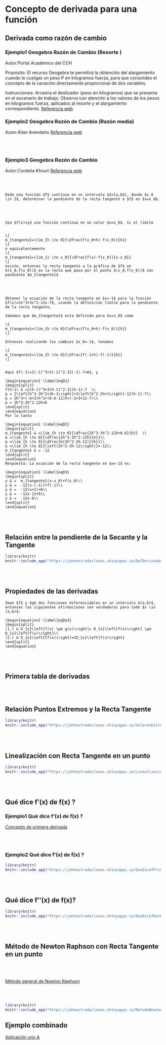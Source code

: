 # Concepto de derivada para una función




## Derivada como razón de cambio



### Ejemplo1 Geogebra Razón de Cambio (Resorte )


Autor:Portal Académico del CCH

Propósito:
El recurso Geogebra te permitirá la obtención del alargamiento cuando le cuelgas un peso P en kilogramos fuerza, para que consolides el concepto de la variación directamente proporcional de dos variables.

Instrucciones:
Arrastra el deslizador (peso en kilogramos) que se presenta en el escenario de trabajo.
Observa con atención a los valores de los pesos en kilogramos fuerza,  aplicados al resorte y el alargamiento correspondiente. [Referencia web](https://www.geogebra.org/m/dxvXxbhg)

<meta name=viewport content="width=device-width,initial-scale=1">
<meta charset="utf-8"/>
<script src="https://www.geogebra.org/apps/deployggb.js"></script>
<div id="ggb-elementAplicacionV1"></div>
<script>
       var ggbAppAplicacionV1 = new GGBApplet({"material_id":"dxvXxbhg",
       "width": 1600,
       "height": 460,
       "showToolBar": false,
       "showAlgebraInput": false,
       "showMenuBar": false },
       true);

         window.addEventListener("load", function() {
           ggbAppAplicacionV1.inject('ggb-elementAplicacionV1');
      });
</script>


### Ejemplo2 Geogebra Razón de Cambio (Razón media)


Autor:Allan Avendaño [Referencia web](https://www.geogebra.org/m/nRKS74NT)

<meta name=viewport content="width=device-width,initial-scale=1">
<meta charset="utf-8"/>
<script src="https://www.geogebra.org/apps/deployggb.js"></script>
<div id="ggb-elementAplicacionV2"></div>
<script>
       var ggbAppAplicacionV2 = new GGBApplet({"material_id":"nRKS74NT",
       "width": 900,
       "height": 560,
       "showToolBar": false,
       "showAlgebraInput": false,
       "showMenuBar": false },
       true);

         window.addEventListener("load", function() {
           ggbAppAplicacionV2.inject('ggb-elementAplicacionV2');
      });


</script>


<br></br>



### Ejemplo3 Geogebra Razón de Cambio 


Autor:Cordelia Khouri [Referencia web](https://www.geogebra.org/m/dpcprj3g)

<meta name=viewport content="width=device-width,initial-scale=1">
<meta charset="utf-8"/>
<script src="https://www.geogebra.org/apps/deployggb.js"></script>
<div id="ggb-elementAplicacionV3"></div>
<script>
       var ggbAppAplicacionV3 = new GGBApplet({"material_id":"dpcprj3g",
       "width": 900,
       "height": 560,
       "showToolBar": false,
       "showAlgebraInput": false,
       "showMenuBar": false },
       true);

         window.addEventListener("load", function() {
           ggbAppAplicacionV3.inject('ggb-elementAplicacionV3');
      });


</script>


<br></br>





```definition
Dada una función $f$ continua en un intervalo $I=[a,b$], donde $x_0 \in I$, determinar la pendiente de la recta tangente a $f$ en $x=x_0$.
```


<br></br>

```definition
Sea $f(x)=y$ una función continua en un valor $x=x_0$. Si el límite


\[
m_{tangente}=\lim_{h \to 0}{\dfrac{f(x_0+h)-f(x_0)}{h}}  
\]
ó equivalentemente
\[
m_{tangente}=\lim_{x \to x_0}{\dfrac{f(x)-f(x_0)}{x-x_0}}  
\]
existe, entonces la recta tangente a la gráfica de $f$ en $(x_0,f(x_0))$ es la recta que pasa por el punto $(x_0,f(x_0))$ con pendiente $m_{tangente}$
```


<br></br>

```example
Obtener la ecuación de la recta tangente en $x=-1$ para la función $f(x)=2x^3+3x^2-12x-7$, usando la definición límite para la pendiente de la recta tangente.
```


```solution
Sabemos que $m_{tangente}$ esta definida pora $x=x_0$ como

\[
m_{tangente}=\lim_{h \to 0}{\dfrac{f(x_0+h)-f(x_0)}{h}}  
\]

Entonces realizando los cambios $x_0=-1$, tenemos

\[
m_{tangente}=\lim_{h \to 0}{\dfrac{f(-1+h)-f(-1)}{h}}  
\]


Aquí $f(-1)=2(-1)^3+3(-1)^2-12(-1)-7=6$, y

\begin{equation} \label{eqD1}
\begin{split}
f(h-1) & =2(h-1)^3+3(h-1)^2-12(h-1)-7  \\
& = 2\left[h^3-3h^2+3h-1\right]+3\left[h^2-2h+1\right]-12(h-1)-7\\
& = 2h^3+(-6+3)h^2+(6-6-12)h+(-2+3+12-7)\\
& = 2h^3-3h^2-12h+6
\end{split}
\end{equation}
Por lo tanto

\begin{equation} \label{eqD2}
\begin{split}
m_{tangente} & =\lim_{h \to 0}{\dfrac{2h^3-3h^2-12h+6-6}{h}}  \\
& =\lim_{h \to 0}{\dfrac{2h^3-3h^2-12h}{h}}\\
& =\lim_{h \to 0}{\dfrac{h(2h^2-3h-12)}{h}}\\
& =\lim_{h \to 0}{\left(2h^2-3h-12\right)}=-12\\
m_{tangente} & = -12
\end{split}
\end{equation}
Respuesta: La ecuación de la recta tangente en $x=-1$ es:

\begin{equation} \label{eqD3}
\begin{split}
y & =  m_{tangente}(x-x_0)+f(x_0)\\
y & =  -12(x-(-1))+f(-1)\\
y & =  -12(x+1)+6\\
y & =  -12x-12+6\\
y & =  -12x-6\\
\end{split}
\end{equation}

```


<br></br>


## Relación entre la pendiente de la Secante y la Tangente

```r
library(knitr)
knitr::include_app("https://johnestradaclases.shinyapps.io/DefDerivadaComoLimite2/",height = "1100px")
```


<br></br>


## Propiedades de las derivadas 

```theorem
Sean $f$ y $g$ dos funciones diferenciables en un intervalo $(a,b)$, entonces las siguientes afirmaciones son verdaderas para todo $x \in (a,b)$:

\begin{equation} \label{eqDa3}
\begin{split} 
(1.) & D_{x}\left[f(x) \pm g(x)\right]= D_{x}\left[f(x)\right] \pm D_{x}\left[f(x)\right]\\
(2.) & D_{x}\left[Cf(x)\right]=CD_{x}\left[f(x)\right]
\end{split}
\end{equation}
```



<br></br>


## Primera tabla de derivadas 

\begin{equation} \label{eqD4a}
\begin{split}
\begin{matrix}
 (0.) & D_{x}\left[1\right]=0 & \Longrightarrow & D_{x}\left[C\right]=0\\
 (1.) & D_{x}\left[x\right]=1 & \Longrightarrow & D_{x}\left[Cx\right]=C\\
 
 (2.) & D_{x}\left[\dfrac{x^{n+1}}{n+1}\right]=x^n, \ \ n\neq -1 & \Longrightarrow & D_{x}\left[C\dfrac{x^{n+1}}{n+1}\right]=Cx^n, \ \ n\neq -1\\
 
 (3.) & D_{x}\left[f(g(x))\right]=f'(g(x))g'(x) & \Longrightarrow & D_{x}\left[f(u)\right]=f'(u)\dfrac{du}{dx}\\
 
 (4.) & D_{x}\left[e^{u}\right]=e^{u}\dfrac{du}{dx} & \Longrightarrow & D_{x}\left[e^{ax}\right]=e^{ax}\dfrac{d(ax)}{dx}=ae^{ax}\\
 
(5.) & D_{x}\left[sen(x)\right]=cos(x) & \Longrightarrow & D_{x}\left[sen(u)\right]=cos(u)\dfrac{du}{dx}\\

(6.) & D_{x}\left[cos(x)\right]=-sen(x) & \Longrightarrow & D_{x}\left[cos(u)\right]=-sen(u)\dfrac{du}{dx}\\

(7.) & D_{x}\left[tan(x)\right]=sec^2(x) & \Longrightarrow & D_{x}\left[tan(u)\right]=sec^2(u)\dfrac{du}{dx}\\

(8.) & D_{x}\left[sec(x)\right]=se(x)tan(x) & \Longrightarrow &  D_{x}\left[sec(u)\right]=se(u)tan(u)\dfrac{du}{dx}\\

(9.) & D_{x}\left[csc(x)\right]=-csc(x)cot(x) & \Longrightarrow & D_{x}\left[csc(u)\right]=-csc(u)cot(u)\dfrac{du}{dx}\\

(10.) & D_{x}\left[cot(x)\right]=-csc^2(x) & \Longrightarrow & D_{x}\left[cot(u)\right]=-csc^2(u)\dfrac{du}{dx}\\

(11.) & D_{x}\left[arcsen(x)\right]=\dfrac{1}{\sqrt{1-x^2}} & \Longrightarrow & D_{x}\left[arcsen(u)\right]=\dfrac{1}{\sqrt{1-u^2}}\dfrac{du}{dx}\\

(12.) & D_{x}\left[arctan(x)\right]=\dfrac{1}{1+x^2} & \Longrightarrow & D_{x}\left[arctan(u)\right]=\dfrac{1}{1+u^2}\dfrac{du}{dx}\\

(13.) & D_{x}\left[ln(x)\right]=\dfrac{1}{x} & \Longrightarrow & D_{x}\left[ln(u)\right]=\dfrac{1}{u}\dfrac{du}{dx}\\

(14.) & D_{x}\left[a^x\right]=ln(a)a^{x} & \Longrightarrow & D_{x}\left[a^u\right]=ln(a)a^{u}\dfrac{du}{dx}\\
\end{matrix}
\end{split}
\end{equation}
<br></br>

## Relación Puntos Extremos y la Recta Tangente

```r
library(knitr)
knitr::include_app("https://johnestradaclases.shinyapps.io/ValoresExtremosYRectaTangente/",height = "900px")
```

<br></br>

## Linealización con Recta Tangente en un punto

```r
library(knitr)
knitr::include_app("https://johnestradaclases.shinyapps.io/LinealizacionRaizCuadrada1/",height = "1200px")
```


<br></br>

## Qué dice f'(x) de f(x) ?


### Ejemplo1 Qué dice f'(x) de f(x) ?

[Concepto de primera derivada](https://johneaces2021agosto.shinyapps.io/QueDiceFprimaDeFUnoA_1/)

<br></br>

### Ejemplo2 Qué dice f'(x) de f(x) ?


```r
library(knitr)
knitr::include_app("https://johnestradaclases.shinyapps.io/QueDicefPrimaDef/",height = "1000px")
```

<br></br>


## Qué dice f''(x) de f(x)?


```r
library(knitr)
knitr::include_app("https://johnestradaclases.shinyapps.io/QueDicefDosPrimaDef/",height = "1000px")
```

<br></br>


## Método de Newton Raphson con Recta Tangente en un punto

<br></br>


[Método general de Newton Raphson](https://johnjairoestradaalvarezuce2021sep.shinyapps.io/MetodoDeNewtonRapsonA_1/)

<br></br>

```r
library(knitr)
knitr::include_app("https://johnestradaclases.shinyapps.io/MetodoNewtonRaphsonP1/",height = "900px")
```


## Ejemplo combinado

[Aplicación uno A](https://johnjairoestradaalvarezuce2021sep.shinyapps.io/AplicacionUno_A/)






